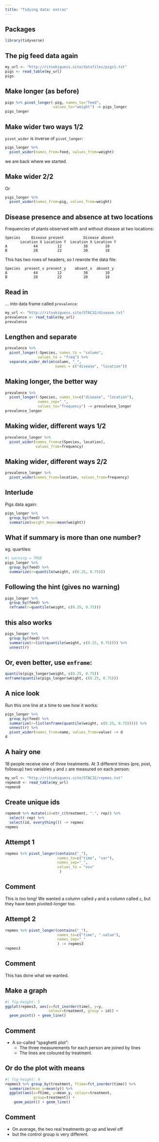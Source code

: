 ```yaml
---
title: "Tidying data: extras"
---
```


## Packages

```r
library(tidyverse)
```

## The pig feed data again

```r
my_url <- "http://ritsokiguess.site/datafiles/pigs1.txt"
pigs <- read_table(my_url)
pigs
```

## Make longer (as before)

```r
pigs %>% pivot_longer(-pig, names_to="feed", 
                      values_to="weight") -> pigs_longer
pigs_longer
```

## Make wider two ways 1/2

`pivot_wider` is inverse of `pivot_longer`:

```r
pigs_longer %>% 
  pivot_wider(names_from=feed, values_from=weight)
```

we are back where we started.

## Make wider 2/2

Or

```r
pigs_longer %>% 
  pivot_wider(names_from=pig, values_from=weight)
```

## Disease presence and absence at two locations

Frequencies of plants observed with and without disease at two
locations:

```         
Species     Disease present         Disease absent
       Location X Location Y  Location X Location Y
A            44         12          38        10
B            28         22          20        18
```

This has two rows of headers, so I rewrote the data file:

```         
Species  present_x present_y    absent_x  absent_y
A            44         12          38        10
B            28         22          20        18
```

## Read in

... into data frame called `prevalence`:

```r
my_url <- "http://ritsokiguess.site/STAC32/disease.txt"
prevalence <- read_table(my_url)
prevalence
```

## Lengthen and separate

```r
prevalence %>% 
  pivot_longer(-Species, names_to = "column", 
               values_to = "freq") %>% 
  separate_wider_delim(column, "_", 
                       names = c("disease", "location"))
```

## Making longer, the better way

```r
prevalence %>% 
  pivot_longer(-Species, names_to=c("disease", "location"),
               names_sep="_", 
               values_to="frequency") -> prevalence_longer 
prevalence_longer
```

## Making wider, different ways 1/2

```r
prevalence_longer %>% 
  pivot_wider(names_from=c(Species, location), 
              values_from=frequency)
```

## Making wider, different ways 2/2


```r
prevalence_longer %>% 
  pivot_wider(names_from=location, values_from=frequency)
```

## Interlude

Pigs data again:

```r
pigs_longer %>% 
  group_by(feed) %>% 
  summarize(weight_mean=mean(weight))
```

## What if summary is more than one number?

eg. quartiles:

\scriptsize

```r
#| warning = TRUE
pigs_longer %>% 
  group_by(feed) %>% 
  summarize(r=quantile(weight, c(0.25, 0.75)))
```

\normalsize

## Following the hint (gives no warning)

```r
pigs_longer %>% 
  group_by(feed) %>% 
  reframe(r=quantile(weight, c(0.25, 0.75)))
```

## this also works

```r
pigs_longer %>% 
  group_by(feed) %>% 
  summarize(r=list(quantile(weight, c(0.25, 0.75)))) %>% 
  unnest(r)
```

## Or, even better, use `enframe`:

```r
quantile(pigs_longer$weight, c(0.25, 0.75))
enframe(quantile(pigs_longer$weight, c(0.25, 0.75)))
```

## A nice look

Run this one line at a time to see how it works:

```r
pigs_longer %>% 
  group_by(feed) %>% 
  summarize(r=list(enframe(quantile(weight, c(0.25, 0.75))))) %>% 
  unnest(r) %>% 
  pivot_wider(names_from=name, values_from=value) -> d
d
```

## A hairy one

18 people receive one of three treatments. At 3 different times (pre,
post, followup) two variables `y` and `z` are measured on each person:

```r
my_url <- "http://ritsokiguess.site/STAC32/repmes.txt"
repmes0 <- read_table(my_url)
repmes0
```

## Create unique ids

```r
repmes0 %>% mutate(id=str_c(treatment, ".", rep)) %>% 
  select(-rep) %>% 
  select(id, everything()) -> repmes
repmes
```

## Attempt 1

```r
repmes %>% pivot_longer(contains("_"),
                        names_to=c("time", "var"),
                        names_sep="_",
                        values_to = "vvv"
                         )
```

## Comment

This is *too* long! We wanted a column called `y` and a column called
`z`, but they have been pivoted-longer too.

## Attempt 2

```r
repmes %>% pivot_longer(contains("_"),
                        names_to=c("time", ".value"),
                        names_sep="_"
                        ) -> repmes3
repmes3
```

## Comment

This has done what we wanted.

## Make a graph

```r
#| fig-height: 5
ggplot(repmes3, aes(x=fct_inorder(time), y=y, 
                    colour=treatment, group = id)) +
  geom_point() + geom_line()
```

## Comment

- A so-called "spaghetti plot": 
  - The three measurements for each person are
joined by lines
  - The lines are coloured by treatment.

## Or do the plot with means

```r
#| fig-height: 4
repmes3 %>% group_by(treatment, ftime=fct_inorder(time)) %>% 
  summarize(mean_y=mean(y)) %>% 
  ggplot(aes(x=ftime, y=mean_y, colour=treatment, 
             group=treatment)) + 
    geom_point() + geom_line()
```

## Comment

- On average, the two real treatments go up and level off
- but the control
group is very different.
